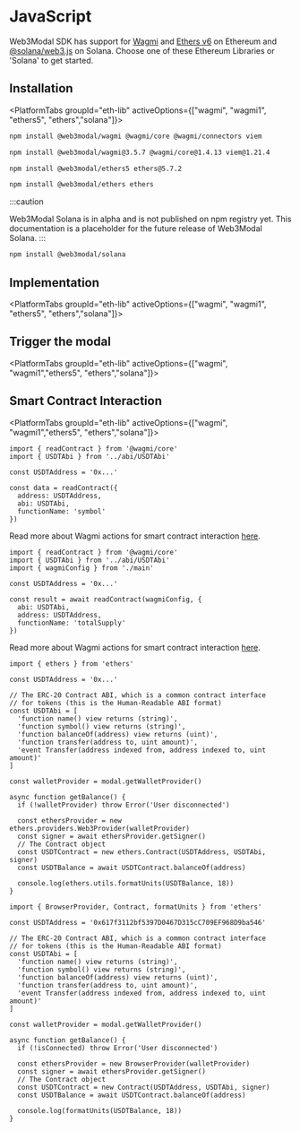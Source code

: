 





# JavaScript

Web3Modal SDK has support for [Wagmi](https://wagmi.sh/) and
[Ethers v6](https://docs.ethers.org/v6/) on Ethereum and [@solana/web3.js](https://solana-labs.github.io/solana-web3.js/) on Solana.
Choose one of these Ethereum Libraries or 'Solana' to get started.

## Installation

<PlatformTabs groupId="eth-lib" activeOptions={["wagmi", "wagmi1", "ethers5", "ethers","solana"]}>
<PlatformTabItem value="wagmi">

```bash npm2yarn
npm install @web3modal/wagmi @wagmi/core @wagmi/connectors viem
```

</PlatformTabItem>
<PlatformTabItem value="wagmi1">

```bash npm2yarn
npm install @web3modal/wagmi@3.5.7 @wagmi/core@1.4.13 viem@1.21.4
```

</PlatformTabItem>
<PlatformTabItem value="ethers5">

```bash npm2yarn
npm install @web3modal/ethers5 ethers@5.7.2
```

</PlatformTabItem>
<PlatformTabItem value="ethers">

```bash npm2yarn
npm install @web3modal/ethers ethers
```

</PlatformTabItem>
<PlatformTabItem value="solana">

:::caution

Web3Modal Solana is in alpha and is not published on npm registry yet. This documentation is a placeholder for the future release of Web3Modal Solana.
:::

```bash npm2yarn
npm install @web3modal/solana
```

</PlatformTabItem>
</PlatformTabs>

<CloudBanner />

## Implementation

<PlatformTabs groupId="eth-lib" activeOptions={["wagmi", "wagmi1", "ethers5", "ethers","solana"]}>
<PlatformTabItem value="wagmi">

<WagmiImplementation />

</PlatformTabItem>
<PlatformTabItem value="wagmi1">

<Wagmi1Implementation />

</PlatformTabItem>
<PlatformTabItem value="ethers5">

<Ethers5Implementation />

</PlatformTabItem>
<PlatformTabItem value="ethers">

<EthersImplementation />

</PlatformTabItem>
<PlatformTabItem value="solana">

<SolanaImplementation />

</PlatformTabItem>
</PlatformTabs>

## Trigger the modal

<PlatformTabs groupId="eth-lib" activeOptions={["wagmi", "wagmi1","ethers5", "ethers","solana"]}>
<PlatformTabItem value="wagmi">

<WagmiModal />

</PlatformTabItem>
<PlatformTabItem value="wagmi1">

<Wagmi1Modal />

</PlatformTabItem>
<PlatformTabItem value="ethers5">

<Ethers5Modal />

</PlatformTabItem>
<PlatformTabItem value="ethers">

<EthersModal />

</PlatformTabItem>
<PlatformTabItem value="solana">

<SolanaModal />

</PlatformTabItem>
</PlatformTabs>

## Smart Contract Interaction

<PlatformTabs groupId="eth-lib" activeOptions={["wagmi", "wagmi1","ethers5", "ethers","solana"]}>
<PlatformTabItem value="wagmi">

```tsx
import { readContract } from '@wagmi/core'
import { USDTAbi } from '../abi/USDTAbi'

const USDTAddress = '0x...'

const data = readContract({
  address: USDTAddress,
  abi: USDTAbi,
  functionName: 'symbol'
})
```

Read more about Wagmi actions for smart contract interaction [here](https://wagmi.sh/core/actions/readContract).

</PlatformTabItem>
<PlatformTabItem value="wagmi1">

```tsx
import { readContract } from '@wagmi/core'
import { USDTAbi } from '../abi/USDTAbi'
import { wagmiConfig } from './main'

const USDTAddress = '0x...'

const result = await readContract(wagmiConfig, {
  abi: USDTAbi,
  address: USDTAddress,
  functionName: 'totalSupply'
})
```

Read more about Wagmi actions for smart contract interaction [here](https://1.x.wagmi.sh/core/actions/readContract).

</PlatformTabItem>
<PlatformTabItem value="ethers5">

```tsx
import { ethers } from 'ethers'

const USDTAddress = '0x...'

// The ERC-20 Contract ABI, which is a common contract interface
// for tokens (this is the Human-Readable ABI format)
const USDTAbi = [
  'function name() view returns (string)',
  'function symbol() view returns (string)',
  'function balanceOf(address) view returns (uint)',
  'function transfer(address to, uint amount)',
  'event Transfer(address indexed from, address indexed to, uint amount)'
]

const walletProvider = modal.getWalletProvider()

async function getBalance() {
  if (!walletProvider) throw Error('User disconnected')

  const ethersProvider = new ethers.providers.Web3Provider(walletProvider)
  const signer = await ethersProvider.getSigner()
  // The Contract object
  const USDTContract = new ethers.Contract(USDTAddress, USDTAbi, signer)
  const USDTBalance = await USDTContract.balanceOf(address)

  console.log(ethers.utils.formatUnits(USDTBalance, 18))
}
```

</PlatformTabItem>
<PlatformTabItem value="ethers">

```tsx
import { BrowserProvider, Contract, formatUnits } from 'ethers'

const USDTAddress = '0x617f3112bf5397D0467D315cC709EF968D9ba546'

// The ERC-20 Contract ABI, which is a common contract interface
// for tokens (this is the Human-Readable ABI format)
const USDTAbi = [
  'function name() view returns (string)',
  'function symbol() view returns (string)',
  'function balanceOf(address) view returns (uint)',
  'function transfer(address to, uint amount)',
  'event Transfer(address indexed from, address indexed to, uint amount)'
]

const walletProvider = modal.getWalletProvider()

async function getBalance() {
  if (!isConnected) throw Error('User disconnected')

  const ethersProvider = new BrowserProvider(walletProvider)
  const signer = await ethersProvider.getSigner()
  // The Contract object
  const USDTContract = new Contract(USDTAddress, USDTAbi, signer)
  const USDTBalance = await USDTContract.balanceOf(address)

  console.log(formatUnits(USDTBalance, 18))
}
```

</PlatformTabItem>
<PlatformTabItem value="solana">

<SolanaPrograms />

</PlatformTabItem>
</PlatformTabs>
